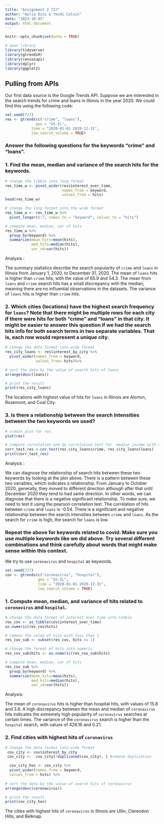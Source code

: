 ```yaml
---
title: "Assignment 2 727"
author: "Aulia Dini & Yesdi Calvin"
date: "2023-10-03"
output: html_document
---
```


```r
knitr::opts_chunk$set(echo = TRUE)
```




```r
# open library
library(tidyverse)
library(gtrendsR)
library(censusapi)
library(dplyr)
library(ggplot2)
```

## **Pulling from APIs**

Our first data source is the Google Trends API. Suppose we are interested in the search trends for crime and loans in Illinois in the year 2020. We could find this using the following code:

```r
set.seed(727)
res <- gtrends(c("crime", "loans"), 
              geo = "US-IL", 
            time = "2020-01-01 2020-12-31", 
            low_search_volume = TRUE)
```


### Answer the following questions for the keywords “crime” and “loans”.

### 1. Find the mean, median and variance of the search hits for the keywords.

```r
# change the tibble into long format
res_time_w <- pivot_wider(res$interest_over_time, 
                          names_from = keyword, 
                          values_from = hits)
head(res_time_w)
```

```r
# change the long format into the wide format
res_time_w <- res_time_w %>%
  pivot_longer(6:7, names_to = "keyword", values_to = "hits")
```

```r
# compute mean, median, var of hits
res_time_w %>%
  group_by(keyword) %>%
  summarize(mean_hits=mean(hits), 
            med_hits=median(hits),
            var_sd=var(hits))
```

Analysis :

The summary statistics describe the search popularity of `crime` and `loans` in Illinois from January 1, 2020, to December 31, 2020. The mean of `loans` hits is higher than `crime` hits, with the value of 65.9 and 54.3. The mean from `loans` and `crime` search hits has a small discrepancy with the median, meaning there are no influential observations in the datasets. The variance of `loans` hits is higher than `crime` hits.  


### 2. Which cities (locations) have the highest search frequency for `loans`? Note that there might be multiple rows for each city if there were hits for both "crime" and "loans" in that city. It might be easier to answer this question if we had the search hits info for both search terms in two separate variables. That is, each row would represent a unique city.


```r
# change the data format into wide format
res_city_loans <- res$interest_by_city %>%
  pivot_wider(names_from = keyword,
              values_from= hits)%>%

# sort the data by the value of search hits of loans
arrange(desc(loans))

# print the result 
print(res_city_loans)
```

The locations with highest value of hits for `loans` in Illinois are Alorton, Rosemont, and Coal City. 

### 3. Is there a relationship between the search intensities between the two keywords we used?

```r
# create plot for res
plot(res)
```


```r
# compute correlation and do correlation test for  median income with coronavirus 
corr_test_res <-cor.test(res_city_loans$crime, res_city_loans$loans)
print(corr_test_res)
```

Analysis : 

We can diagnose the relationship of search hits between these two keywords by looking at the plot above. There is a pattern between these two variables, which indicates a relationship. From January to October 2020, generally, they moved to different direction although after that until December 2020 they tend to had same direction. In other words, we can diagnose that there is a negative significant relationship. To make sure, we need to test it using the pearson correlation test. The correlation of hits between `crime` and `loans` is -0.54. There is a significant and negative relationship between the search intensities between `crime` and `loans`. As the search for `crime` is high, the search for `loans` is low.

### Repeat the above for keywords related to covid. Make sure you use multiple keywords like we did above. Try several different combinations and think carefully about words that might make sense within this context.

We try to use `coronavirus` and `hospital` as keywords. 

```r
set.seed(727)
cov <- gtrends(c("coronavirus", "hospital"), 
               geo = "US-IL", 
               time = "2020-01-01 2020-12-31", 
               low_search_volume = TRUE)
```


### 1. Compute mean, median, and variance of hits related to `coronavirus` and `hospital`.  

```r
# change the data format of interest over time into tibble
res_cov <- as_tibble(cov$interest_over_time)
as.numeric(res_cov$hits)

# remove the value of hits with less than 1
res_cov_sub <- subset(res_cov, hits >= 1)

# change the format of hits into numeric
res_cov_sub$hits <- as.numeric(res_cov_sub$hits)

# compute mean, median, var of hits
res_cov_sub %>%
  group_by(keyword) %>%
  summarize(mean_hits=mean(hits), 
            med_hits=median(hits),
            var_sd=var(hits))
```

Analysis:

The mean of `coronavirus` hits is higher than hospital hits, with values of  15.8 and 3.8. A high discrepancy between the mean and median of `coronavirus` hits indicates the extremely high popularity of `coronavirus` searches at certain times. The variance of the `coronavirus` search is higher than the `hospital` search, with values of 426.16 and 0.21.

### 2. Find cities with highest hits of `coronavirus`

```r
# change the data format into wide format
 cov_city <- cov$interest_by_city 
 cov_city <-  cov_city[!duplicated(cov_city), ] #remove duplication

  cov_city_hos <- cov_city %>%
  pivot_wider(names_from = keyword,
  values_from = hits) %>%
    
# sort the data by the value of search hits of coronavirus
arrange(desc(coronavirus))

```

```r
# print the result 
print(cov_city_hos)
```

The cities with highest hits of `coronavirus` in Illinois are Ullin, Clarendon Hills, and Belknap.  
